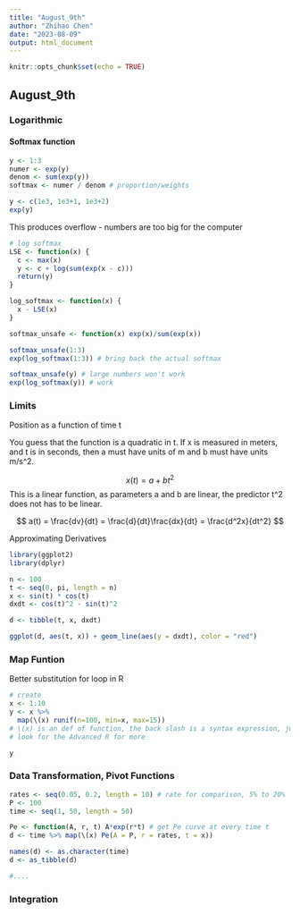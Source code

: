 ```yaml
---
title: "August_9th"
author: "Zhihao Chen"
date: "2023-08-09"
output: html_document
---
```


```r
knitr::opts_chunk$set(echo = TRUE)
```

## August_9th

### Logarithmic 
#### Softmax function

```r
y <- 1:3
numer <- exp(y)
denom <- sum(exp(y))
softmax <- numer / denom # proportion/weights

y <- c(1e3, 1e3+1, 1e3+2)
exp(y) 


```

This produces overflow - numbers are too big for the computer

```r
# log softmax
LSE <- function(x) {
  c <- max(x)
  y <- c + log(sum(exp(x - c)))
  return(y)
}

log_softmax <- function(x) {
  x - LSE(x)
}

softmax_unsafe <- function(x) exp(x)/sum(exp(x))

softmax_unsafe(1:3)
exp(log_softmax(1:3)) # bring back the actual softmax

softmax_unsafe(y) # large numbers won't work
exp(log_softmax(y)) # work
```

### Limits
Position as a function of time t

You guess that the function is a quadratic in t. If x is measured in meters, and t is in seconds, then a must have units of m and b must have units m/s^2. 

$$
x(t) = a + bt^2
$$
This is a linear function, as parameters a and b are linear, the predictor t^2 does not has to be linear. 

$$
a(t) = \frac{dv}{dt} = \frac{d}{dt}\frac{dx}{dt} = \frac{d^2x}{dt^2}
$$

Approximating Derivatives

```r
library(ggplot2)
library(dplyr)

n <- 100
t <- seq(0, pi, length = n)
x <- sin(t) * cos(t)
dxdt <- cos(t)^2 - sin(t)^2

d <- tibble(t, x, dxdt)

ggplot(d, aes(t, x)) + geom_line(aes(y = dxdt), color = "red")
```

### Map Funtion
Better substitution for loop in R

```r
# create 
x <- 1:10
y <- x %>% 
  map(\(x) runif(n=100, min=x, max=15)) 
# \(x) is an def of function, the back slash is a syntax expression, just a shorthand of initiating a function
# look for the Advanced R for more 

y
```

### Data Transformation, Pivot Functions

```r
rates <- seq(0.05, 0.2, length = 10) # rate for comparison, 5% to 20%
P <- 100
time <- seq(1, 50, length = 50)

Pe <- function(A, r, t) A*exp(r*t) # get Pe curve at every time t
d <- time %>% map(\(x) Pe(A = P, r = rates, t = x))

names(d) <- as.character(time)
d <- as_tibble(d)

#....
```


### Integration

```r

```
























